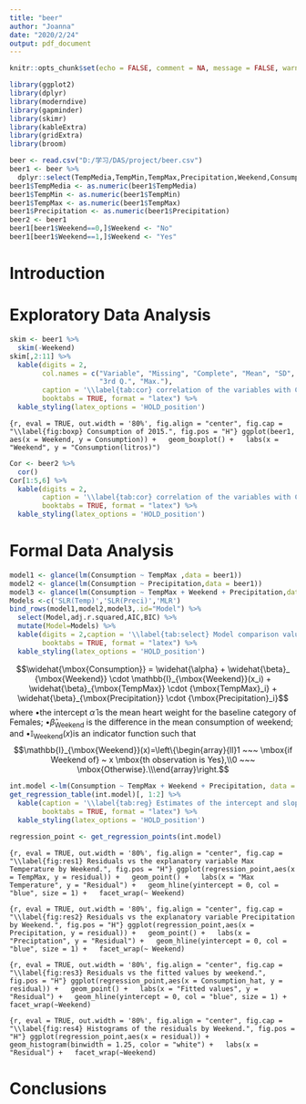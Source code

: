 ---
title: "beer"
author: "Joanna"
date: "2020/2/24"
output: pdf_document
---

```{r setup, include=FALSE}
knitr::opts_chunk$set(echo = FALSE, comment = NA, message = FALSE, warning = FALSE)
```

```{r, eval = TRUE}
library(ggplot2)
library(dplyr)
library(moderndive)
library(gapminder)
library(skimr)
library(kableExtra)
library(gridExtra)
library(broom)
```

```{r data, echo = FALSE, eval = TRUE, warning = FALSE, message = FALSE}
beer <- read.csv("D:/学习/DAS/project/beer.csv")
beer1 <- beer %>%
  dplyr::select(TempMedia,TempMin,TempMax,Precipitation,Weekend,Consumption)
beer1$TempMedia <- as.numeric(beer1$TempMedia)
beer1$TempMin <- as.numeric(beer1$TempMin)
beer1$TempMax <- as.numeric(beer1$TempMax)
beer1$Precipitation <- as.numeric(beer1$Precipitation)
beer2 <- beer1
beer1[beer1$Weekend==0,]$Weekend <- "No"
beer1[beer1$Weekend==1,]$Weekend <- "Yes"
```


# Introduction {#sec:Intro}


# Exploratory Data Analysis {#sec:EDA}



```{r beer = TRUE}
skim <- beer1 %>%
  skim(-Weekend)
skim[,2:11] %>%
  kable(digits = 2,
        col.names = c("Variable", "Missing", "Complete", "Mean", "SD", "Min.", "1st Q.", "Median",
                      "3rd Q.", "Max."),
        caption = '\\label{tab:cor} correlation of the variables with Consumption.',
        booktabs = TRUE, format = "latex") %>%
  kable_styling(latex_options = 'HOLD_position')
```



```{r, eval = TRUE, out.width = '80%', fig.align = "center", fig.cap = "\\label{fig:boxp} Consumption of 2015.", fig.pos = "H"}
ggplot(beer1, aes(x = Weekend, y = Consumption)) +
  geom_boxplot() +
  labs(x = "Weekend", y = "Consumption(litros)") 
```


```{r beer = TRUE}
Cor <- beer2 %>%
  cor()
Cor[1:5,6] %>%
  kable(digits = 2,
        caption = '\\label{tab:cor} correlation of the variables with Consumption.',
        booktabs = TRUE, format = "latex") %>%
  kable_styling(latex_options = 'HOLD_position')
```

# Formal Data Analysis {#sec:FDA}

```{r beer = TRUE}
model1 <- glance(lm(Consumption ~ TempMax ,data = beer1))
model2 <- glance(lm(Consumption ~ Precipitation,data = beer1))
model3 <- glance(lm(Consumption ~ TempMax + Weekend + Precipitation,data = beer1))
Models <-c('SLR(Temp)','SLR(Preci)','MLR')
bind_rows(model1,model2,model3,.id="Model") %>%
  select(Model,adj.r.squared,AIC,BIC) %>%
  mutate(Model=Models) %>%
  kable(digits = 2,caption = '\\label{tab:select} Model comparison values for different models.',
        booktabs = TRUE, format = "latex") %>%
  kable_styling(latex_options = 'HOLD_position')
```

$$\widehat{\mbox{Consumption}} = \widehat{\alpha} + \widehat{\beta}_ {\mbox{Weekend}} \cdot \mathbb{I}_{\mbox{Weekend}}(x_i) + \widehat{\beta}_{\mbox{TempMax}} \cdot {\mbox{TempMax}_i} + \widehat{\beta}_{\mbox{Precipitation}} \cdot {\mbox{Precipitation}_i}$$
where
•the intercept $\widehat{\alpha}$ is the mean heart weight for the baseline category of Females;
•$\widehat{\beta}_{\mbox{Weekend}}$ is the difference in the mean consumption of weekend; and
•$\mathbb{I}_{\mbox{Weekend}}(x)$is an indicator function such that$$\mathbb{I}_{\mbox{Weekend}}(x)=\left\{\begin{array}{ll}1 ~~~ \mbox{if Weekend of} ~ x \mbox{th observation is Yes},\\0 ~~~ \mbox{Otherwise}.\\\end{array}\right.$$

```{r beer = TRUE}
int.model <-lm(Consumption ~ TempMax + Weekend + Precipitation, data = beer1)
get_regression_table(int.model)[, 1:2] %>%
  kable(caption = '\\label{tab:reg} Estimates of the intercept and slope from the MLR.',
        booktabs = TRUE, format = "latex") %>%
  kable_styling(latex_options = 'HOLD_position')
```


```{r beer = TRUE}
regression_point <- get_regression_points(int.model)
```


```{r, eval = TRUE, out.width = '80%', fig.align = "center", fig.cap = "\\label{fig:res1} Residuals vs the explanatory variable Max Temperature by Weekend.", fig.pos = "H"}
ggplot(regression_point,aes(x = TempMax, y = residual)) +
  geom_point() +
  labs(x = "Max Temperature", y = "Residual") +
  geom_hline(yintercept = 0, col = "blue", size = 1) +
  facet_wrap(~ Weekend)
```

```{r, eval = TRUE, out.width = '80%', fig.align = "center", fig.cap = "\\label{fig:res2} Residuals vs the explanatory variable Precipitation by Weekend.", fig.pos = "H"}
ggplot(regression_point,aes(x = Precipitation, y = residual)) +
  geom_point() +
  labs(x = "Preciptation", y = "Residual") +
  geom_hline(yintercept = 0, col = "blue", size = 1) +
  facet_wrap(~ Weekend)
```

```{r, eval = TRUE, out.width = '80%', fig.align = "center", fig.cap = "\\label{fig:res3} Residuals vs the fitted values by weekend.", fig.pos = "H"}
ggplot(regression_point,aes(x = Consumption_hat, y = residual)) +
  geom_point() +
  labs(x = "Fitted values", y = "Residual") +
  geom_hline(yintercept = 0, col = "blue", size = 1) +
  facet_wrap(~Weekend)
```

```{r, eval = TRUE, out.width = '80%', fig.align = "center", fig.cap = "\\label{fig:res4} Histograms of the residuals by Weekend.", fig.pos = "H"}
ggplot(regression_point,aes(x = residual)) +
  geom_histogram(binwidth = 1.25, color = "white") +
  labs(x = "Residual") +
  facet_wrap(~Weekend)
```

# Conclusions {#sec:Conc}


